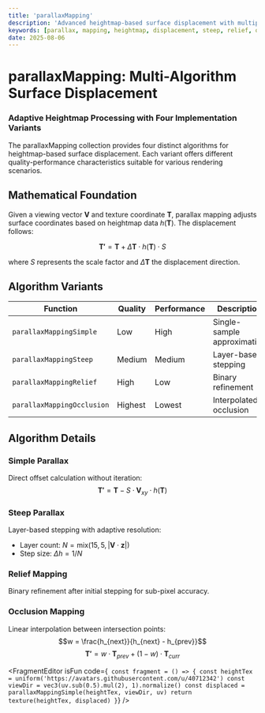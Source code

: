 ```yaml
---
title: 'parallaxMapping'
description: 'Advanced heightmap-based surface displacement with multiple algorithms'
keywords: [parallax, mapping, heightmap, displacement, steep, relief, occlusion, simple]
date: 2025-08-06
---
```



# parallaxMapping: Multi-Algorithm Surface Displacement

### Adaptive Heightmap Processing with Four Implementation Variants

The parallaxMapping collection provides four distinct algorithms for heightmap-based surface displacement. Each variant offers different quality-performance characteristics suitable for various rendering scenarios.

## Mathematical Foundation

Given a viewing vector $\mathbf{V}$ and texture coordinate $\mathbf{T}$, parallax mapping adjusts surface coordinates based on heightmap data $h(\mathbf{T})$. The displacement follows:

$$\mathbf{T'} = \mathbf{T} + \Delta\mathbf{T} \cdot h(\mathbf{T}) \cdot S$$

where $S$ represents the scale factor and $\Delta\mathbf{T}$ the displacement direction.

## Algorithm Variants

| Function                   | Quality | Performance | Description                 |
| -------------------------- | ------- | ----------- | --------------------------- |
| `parallaxMappingSimple`    | Low     | High        | Single-sample approximation |
| `parallaxMappingSteep`     | Medium  | Medium      | Layer-based stepping        |
| `parallaxMappingRelief`    | High    | Low         | Binary refinement           |
| `parallaxMappingOcclusion` | Highest | Lowest      | Interpolated occlusion      |

## Algorithm Details

### Simple Parallax

Direct offset calculation without iteration:
$$\mathbf{T'} = \mathbf{T} - S \cdot \mathbf{V}_{xy} \cdot h(\mathbf{T})$$

### Steep Parallax

Layer-based stepping with adaptive resolution:

- Layer count: $N = \text{mix}(15, 5, |\mathbf{V} \cdot \mathbf{z}|)$
- Step size: $\Delta h = 1/N$

### Relief Mapping

Binary refinement after initial stepping for sub-pixel accuracy.

### Occlusion Mapping

Linear interpolation between intersection points:
$$w = \frac{h_{next}}{h_{next} - h_{prev}}$$
$$\mathbf{T'} = w \cdot \mathbf{T}_{prev} + (1-w) \cdot \mathbf{T}_{curr}$$

<FragmentEditor
        isFun
        code={`
const fragment = () => {
        const heightTex = uniform('https://avatars.githubusercontent.com/u/40712342')
        const viewDir = vec3(uv.sub(0.5).mul(2), 1).normalize()
        const displaced = parallaxMappingSimple(heightTex, viewDir, uv)
        return texture(heightTex, displaced)
}`}
/>
